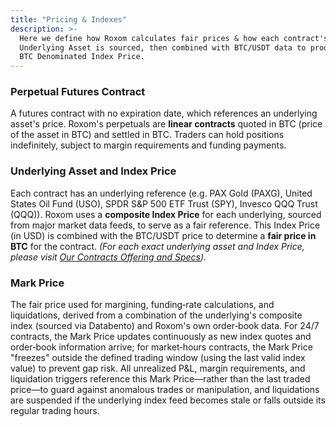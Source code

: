 ```yaml
---
title: "Pricing & Indexes"
description: >-
  Here we define how Roxom calculates fair prices & how each contract's
  Underlying Asset is sourced, then combined with BTC/USDT data to produce our
  BTC Denominated Index Price.
---
```


### **Perpetual Futures Contract**

A futures contract with no expiration date, which references an underlying asset's price. Roxom's perpetuals are **linear contracts** quoted in BTC (price of the asset in BTC) and settled in BTC. Traders can hold positions indefinitely, subject to margin requirements and funding payments.

### **Underlying Asset and Index Price**

Each contract has an underlying reference (e.g. PAX Gold (PAXG), United States Oil Fund (USO), SPDR S\&P 500 ETF Trust (SPY), Invesco QQQ Trust (QQQ)). Roxom uses a **composite Index Price** for each underlying, sourced from major market data feeds, to serve as a fair reference. This Index Price (in USD) is combined with the BTC/USDT price to determine a **fair price in BTC** for the contract. _(For each exact underlying asset and Index Price, please visit_ [_Our Contracts Offering and Specs_](../our-contracts-offering-and-specs)_)._ 

### **Mark Price**

The fair price used for margining, funding‐rate calculations, and liquidations, derived from a combination of the underlying's composite index (sourced via Databento) and Roxom's own order‐book data. For 24/7 contracts, the Mark Price updates continuously as new index quotes and order‐book information arrive; for market‐hours contracts, the Mark Price "freezes" outside the defined trading window (using the last valid index value) to prevent gap risk. All unrealized P\&L, margin requirements, and liquidation triggers reference this Mark Price—rather than the last traded price—to guard against anomalous trades or manipulation, and liquidations are suspended if the underlying index feed becomes stale or falls outside its regular trading hours.